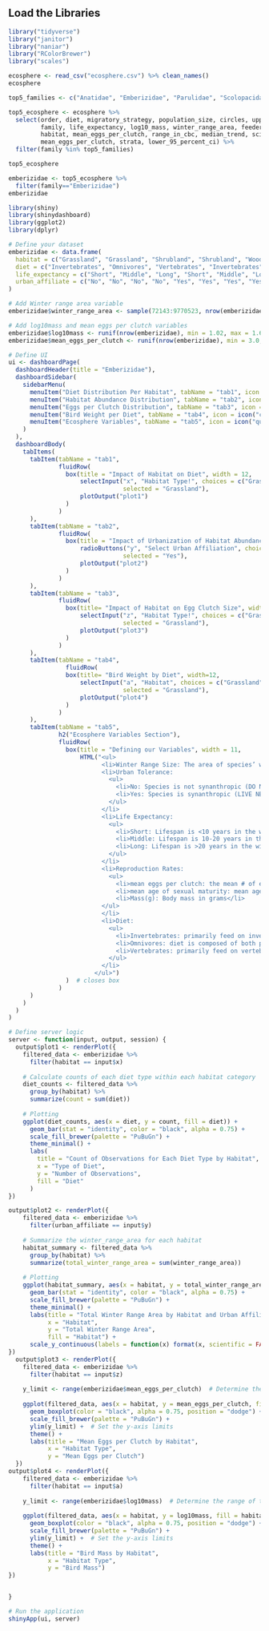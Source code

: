 ## Load the Libraries
```r
library("tidyverse")
library("janitor")
library("naniar")
library("RColorBrewer")
library("scales")
```


```r
ecosphere <- read_csv("ecosphere.csv") %>% clean_names() 
ecosphere
```

```r
top5_families <- c("Anatidae", "Emberizidae", "Parulidae", "Scolopacidae", "Tyrannidae")

top5_ecosphere <- ecosphere %>%
  select(order, diet, migratory_strategy, population_size, circles, upper_95_percent_ci, 
         family, life_expectancy, log10_mass, winter_range_area, feeder_bird, common_name, 
         habitat, mean_eggs_per_clutch, range_in_cbc, median_trend, scientific_name, urban_affiliate, 
         mean_eggs_per_clutch, strata, lower_95_percent_ci) %>%
  filter(family %in% top5_families)

top5_ecosphere
```

```r
emberizidae <- top5_ecosphere %>% 
  filter(family=="Emberizidae")
emberizidae
```




```r
library(shiny)
library(shinydashboard)
library(ggplot2)
library(dplyr)

# Define your dataset
emberizidae <- data.frame(
  habitat = c("Grassland", "Grassland", "Shrubland", "Shrubland", "Woodland", "Woodland", "Wetland", "Wetland"),
  diet = c("Invertebrates", "Omnivores", "Vertebrates", "Invertebrates", "Omnivores", "Vertebrates", "Invertebrates", "Omnivores"),
  life_expectancy = c("Short", "Middle", "Long", "Short", "Middle", "Long", "Short", "Middle"),
  urban_affiliate = c("No", "No", "No", "No", "Yes", "Yes", "Yes", "Yes")
)

# Add Winter range area variable
emberizidae$winter_range_area <- sample(72143:9770523, nrow(emberizidae), replace = TRUE)

# Add log10mass and mean eggs per clutch variables
emberizidae$log10mass <- runif(nrow(emberizidae), min = 1.02, max = 1.69)
emberizidae$mean_eggs_per_clutch <- runif(nrow(emberizidae), min = 3.0, max = 5.0)

# Define UI
ui <- dashboardPage(
  dashboardHeader(title = "Emberizidae"),
  dashboardSidebar(
    sidebarMenu(
      menuItem("Diet Distribution Per Habitat", tabName = "tab1", icon = icon("chart-bar")),
      menuItem("Habitat Abundance Distribution", tabName = "tab2", icon = icon("chart-bar")),
      menuItem("Eggs per Clutch Distribution", tabName = "tab3", icon = icon("chart-bar")),
      menuItem("Bird Weight per Diet", tabName = "tab4", icon = icon("chart-bar")),
      menuItem("Ecosphere Variables", tabName = "tab5", icon = icon("question"))
    )
  ),
  dashboardBody(
    tabItems(
      tabItem(tabName = "tab1",
              fluidRow(
                box(title = "Impact of Habitat on Diet", width = 12,
                    selectInput("x", "Habitat Type!", choices = c("Grassland", "Shrubland", "Woodland", "Wetland"),
                                selected = "Grassland"),
                    plotOutput("plot1")
                )
              )
      ),
      tabItem(tabName = "tab2",
              fluidRow(
                box(title = "Impact of Urbanization of Habitat Abundance", width = 12,
                    radioButtons("y", "Select Urban Affiliation", choices = c("Yes", "No"),
                                selected = "Yes"),
                    plotOutput("plot2")
                )
              )
      ),
      tabItem(tabName = "tab3",
              fluidRow(
                box(title= "Impact of Habitat on Egg Clutch Size", width=12,
                    selectInput("z", "Habitat Type!", choices = c("Grassland", "Shrubland", "Woodland", "Wetland"),
                                selected = "Grassland"),
                    plotOutput("plot3")
                )
              )
      ),
      tabItem(tabName = "tab4",
                fluidRow(
                box(title= "Bird Weight by Diet", width=12,
                    selectInput("a", "Habitat", choices = c("Grassland", "Shrubland", "Woodland", "Wetland"),
                                selected = "Grassland"),
                    plotOutput("plot4")
                )
              )
      ),
      tabItem(tabName = "tab5",
              h2("Ecosphere Variables Section"),
              fluidRow(
                box(title = "Defining our Variables", width = 11,
                    HTML("<ul>
                          <li>Winter Range Size: The area of species’ winter range (in square kilometers)</li>
                          <li>Urban Tolerance:
                            <ul>
                              <li>No: Species is not synanthropic (DO NOT LIVE NEAR HUMANS)</li>
                              <li>Yes: Species is synanthropic (LIVE NEAR HUMANS)</li>
                            </ul>
                          </li>
                          <li>Life Expectancy: 
                            <ul>
                              <li>Short: Lifespan is <10 years in the wild</li>
                              <li>Middle: Lifespan is 10-20 years in the wild</li>
                              <li>Long: Lifespan is >20 years in the wild</li>
                            </ul>
                          </li>
                          <li>Reproduction Rates: 
                            <ul>
                              <li>mean eggs per clutch: the mean # of eggs laid per clutch</li>
                              <li>mean age of sexual maturity: mean age at which the species becomes sexually mature</li>
                              <li>Mass(g): Body mass in grams</li>
                          </ul>
                          </li>
                          <li>Diet: 
                            <ul>
                              <li>Invertebrates: primarily feed on invertebrates ex: insects</li>
                              <li>Omnivores: diet is composed of both plants and animal matter</li>
                              <li>Vertebrates: primarily feed on vertebrates by hunting or scavenging</li>
                            </ul>
                          </li>
                        </ul>")
                )  # closes box
              )
      )
    )
  )
)

# Define server logic
server <- function(input, output, session) {
  output$plot1 <- renderPlot({
    filtered_data <- emberizidae %>%
      filter(habitat == input$x)
    
    # Calculate counts of each diet type within each habitat category
    diet_counts <- filtered_data %>%
      group_by(habitat) %>%
      summarize(count = sum(diet))
    
    # Plotting
    ggplot(diet_counts, aes(x = diet, y = count, fill = diet)) +
      geom_bar(stat = "identity", color = "black", alpha = 0.75) +
      scale_fill_brewer(palette = "PuBuGn") +
      theme_minimal() +
      labs(
        title = "Count of Observations for Each Diet Type by Habitat",
        x = "Type of Diet",
        y = "Number of Observations",
        fill = "Diet"
      )
})

output$plot2 <- renderPlot({
    filtered_data <- emberizidae %>%
      filter(urban_affiliate == input$y)
    
    # Summarize the winter_range_area for each habitat
    habitat_summary <- filtered_data %>%
      group_by(habitat) %>%
      summarize(total_winter_range_area = sum(winter_range_area))
    
    # Plotting
    ggplot(habitat_summary, aes(x = habitat, y = total_winter_range_area, fill = habitat)) + 
      geom_bar(stat = "identity", color = "black", alpha = 0.75) +
      scale_fill_brewer(palette = "PuBuGn") +
      theme_minimal() +
      labs(title = "Total Winter Range Area by Habitat and Urban Affiliation", 
           x = "Habitat",
           y = "Total Winter Range Area",
           fill = "Habitat") +
      scale_y_continuous(labels = function(x) format(x, scientific = FALSE))
})
  output$plot3 <- renderPlot({
    filtered_data <- emberizidae %>%
      filter(habitat == input$z)
    
    y_limit <- range(emberizidae$mean_eggs_per_clutch)  # Determine the range of the data
    
    ggplot(filtered_data, aes(x = habitat, y = mean_eggs_per_clutch, fill = habitat)) +
      geom_boxplot(color = "black", alpha = 0.75, position = "dodge") +
      scale_fill_brewer(palette = "PuBuGn") +
      ylim(y_limit) +  # Set the y-axis limits
      theme() +
      labs(title = "Mean Eggs per Clutch by Habitat", 
           x = "Habitat Type",
           y = "Mean Eggs per Clutch")
  })
output$plot4 <- renderPlot({
    filtered_data <- emberizidae %>%
      filter(habitat == input$a)
    
    y_limit <- range(emberizidae$log10mass)  # Determine the range of the data
    
    ggplot(filtered_data, aes(x = habitat, y = log10mass, fill = habitat)) +
      geom_boxplot(color = "black", alpha = 0.75, position = "dodge") +
      scale_fill_brewer(palette = "PuBuGn") +
      ylim(y_limit) +  # Set the y-axis limits
      theme() +
      labs(title = "Bird Mass by Habitat", 
           x = "Habitat Type",
           y = "Bird Mass")
})


}

# Run the application
shinyApp(ui, server)
```

